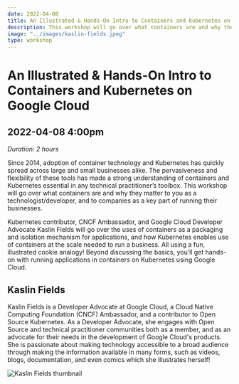 ```yaml
---
date: 2022-04-08
title: An Illustrated & Hands-On Intro to Containers and Kubernetes on Google Cloud
description: This workshop will go over what containers are and why they matter to you as a technologist/developer, and to companies as a key part of running their businesses.
image: "../images/kaslin-fields.jpeg"
type: workshop
---
```


# An Illustrated & Hands-On Intro to Containers and Kubernetes on Google Cloud

## 2022-04-08 4:00pm

_Duration: 2 hours_

Since 2014, adoption of container technology and Kubernetes has quickly spread across large and small businesses alike. The pervasiveness and flexibility of these tools has made a strong understanding of containers and Kubernetes essential in any technical practitioner’s toolbox. This workshop will go over what containers are and why they matter to you as a technologist/developer, and to companies as a key part of running their businesses.

Kubernetes contributor, CNCF Ambassador, and Google Cloud Developer Advocate Kaslin Fields will go over the uses of containers as a packaging and isolation mechanism for applications, and how Kubernetes enables use of containers at the scale needed to run a business. All using a fun, illustrated cookie analogy! Beyond discussing the basics, you’ll get hands-on with running applications in containers on Kubernetes using Google Cloud.

## Kaslin Fields

Kaslin Fields is a Developer Advocate at Google Cloud, a Cloud Native Computing Foundation (CNCF) Ambassador, and a contributor to Open Source Kubernetes. As a Developer Advocate, she engages with Open Source and technical practitioner communities both as a member, and as an advocate for their needs in the development of Google Cloud's products. She is passionate about making technology accessible to a broad audience through making the information available in many forms, such as videos, blogs, documentation, and even comics which she illustrates herself!

![Kaslin Fields thumbnail](../images/kaslin-fields-avatar.png)
